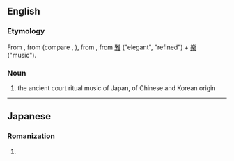 ==English==
{{wikipedia}}

===Etymology===
From {{etyl|ja|en}} {{m|ja|雅楽|tr=gagaku}}, from {{etyl|ltc|en}} {{m|ltc|雅樂|tr=ngǽ-ngæwk||ancient ceremonial music}} (compare {{etyl|cmn|-}}  {{m|cmn|雅乐|tr=yǎyuè}}, {{m|yue|雅樂|tr=ngaa<sup>5</sup>ngok<sup>6</sup>}}), from {{etyl|och|en}} {{m|och|雅樂|tr=*ŋˁraʔ-ŋˁrawk||"courtly, ceremonial music"}}, from [[雅]] ("elegant", "refined") + [[樂]] ("music").

===Noun===
{{en-noun|-}}

# the ancient court ritual music of Japan, of Chinese and Korean origin

----

==Japanese==
===Romanization===
{{ja-romaji}}

# {{ja-romanization of|ががく}}